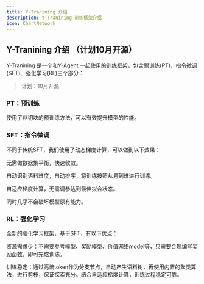 ```yaml
---
title: Y-Tranining 介绍
description: Y-Tranining 训练框架介绍
icon: ChartNetwork
---
```


## Y-Tranining 介绍 （计划10月开源）

Y-Tranining 是一个和Y-Agent 一起使用的训练框架，包含预训练(PT)、指令微调(SFT)、强化学习(RL)三个部分：

> 计划：10月开源

### PT：预训练

使用了非切块的预训练方法，可以有效提升模型的性能。

### SFT：指令微调
不同于传统SFT，我们使用了动态梯度计算，可以做到以下效果：

无需做数据集平衡，快速收敛。

自动识别语料难度，自动排序，将训练按照从易到难进行训练。

自适应梯度计算，无需调参达到最佳拟合状态。

同时几乎不会破坏模型原有能力。

### RL：强化学习
全新的强化学习框架，基于SFT，有以下优点：

资源需求少：不需要参考模型、奖励模型、价值网络model等，只需要合理编写奖励函数，即可完成训练。

训练稳定：通过高熵token作为分支节点，自动产生语料树，再使用内置的聚类算法，进行剪枝，保证探索充分。结合自适应梯度计算，训练过程稳定可靠。
